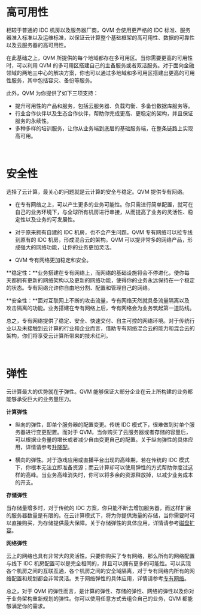 # **高可用性**

相较于普通的 IDC 机房以及服务器厂商，QVM 会使用更严格的 IDC 标准、服务器准入标准以及运维标准，以保证云计算整个基础框架的高可用性、数据的可靠性以及云服务器的高可用性。

在此基础之上，QVM 所提供的每个地域都存在多可用区。当你需要更高的可用性时，可以利用 QVM 的多可用区搭建自己的主备服务或者双活服务。对于面向金融领域的两地三中心的解决方案，你也可以通过多地域和多可用区搭建出更高的可用性服务，其中包括容灾、备份等服务。

此外，QVM 为你提供了如下三项支持：

- 提升可用性的产品和服务，包括云服务器、负载均衡、多备份数据库服务等。
- 行业合作伙伴以及生态合作伙伴，帮助你完成更高、更稳定的架构，并且保证服务的永续性。
- 多种多样的培训服务，让你从业务端到底层的基础服务端，在整条链路上实现高可用。

<br>

# **安全性**

选择了云计算，最关心的问题就是云计算的安全与稳定。QVM 提供专有网络。

- 在专有网络之上，可以产生更多的业务可能性。你只需进行简单配置，就可在自己的业务环境下，与全球所有机房进行串接，从而提高了业务的灵活性、稳定性以及业务的可发展性。

- 对于原来拥有自建的 IDC 机房，也不会产生问题。QVM 专有网络可以拉专线到原有的 IDC 机房，形成混合云的架构。QVM 可以提非常多的网络产品，形成强大的网络功能，让你的业务更加灵活。

- QVM 专有网络更加稳定和安全。

 **稳定性：**业务搭建在专有网络上，而网络的基础设施将会不停进化，使你每天都拥有更新的网络架构以及更新的网络功能，使得你的业务永远保持在一个稳定的状态。专有网络允许你自由地分割、配置和管理自己的网络。

 **安全性：**面对互联网上不断的攻击流量，专有网络天然就具备流量隔离以及攻击隔离的功能。业务搭建在专有网络上后，专有网络会为业务筑起第一道防线。

总之，专有网络提供了稳定、安全、快速交付、自主可控的网络环境。对于传统行业以及未接触到云计算的行业和企业而言，借助专有网络混合云的能力和混合云的架构，你们将享受云计算所带来的技术红利。

<br>

# **弹性**

云计算最大的优势就在于弹性。QVM 能够保证大部分企业在云上所构建的业务都能够承受巨大的业务量压力。

**计算弹性**

- 纵向的弹性，即单个服务器的配置变更。传统 IDC 模式下，很难做到对单个服务器进行变更配置。而对于 QVM，当你购买了云服务器或者存储的容量后，可以根据业务量的增长或者减少自由变更自己的配置。关于纵向弹性的具体应用，详情请参考[升降配](xxxx)。

- 横向的弹性。对于游戏应用或直播平台出现的高峰期，若在传统的 IDC 模式下，你根本无法立即准备资源；而云计算却可以使用弹性的方式帮助你度过这样的高峰。当业务高峰消失时，你可以将多余的资源释放掉，以减少业务成本的开支。

**存储弹性**

当存储量增多时，对于传统的 IDC 方案，你只能不断去增加服务器，而这样扩展的服务器数量是有限的。在云计算模式下，将为你提供海量的存储，当你需要时可以直接购买，为存储提供最大保障。关于存储弹性的具体应用，详情请参考[磁盘扩容](/qvm/manual/qvm-disk#6)。

**网络弹性**

云上的网络也具有非常大的灵活性。只要你购买了专有网络，那么所有的网络配置与线下 IDC 机房配置可以是完全相同的，并且可以拥有更多的可能性。可以实现各个机房之间的互联互通，各个机房之间的安全域隔离，对于专有网络内所有的网络配置和规划都会非常灵活。关于网络弹性的具体应用，详情请参考[专有网络](/qvm/manual/qvm-netsec-overview#2)。

总之，对于 QVM 的弹性而言，是计算的弹性、存储的弹性、网络的弹性以及你对于业务架构重新规划的弹性。你可以使用任意方式去组合自己的业务，QVM 都能够满足你的需求。